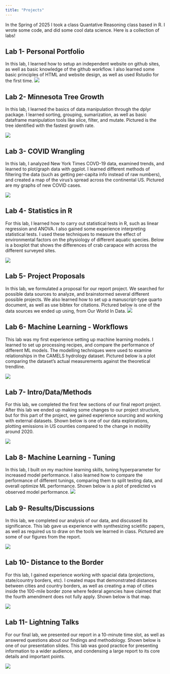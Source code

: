```yaml
---
title: "Projects"
---
```


In the Spring of 2025 I took a class Quantative Reasoning class based in R. I wrote some code, and did some cool data science. Here is a collection of labs!

## Lab 1- Personal Portfolio

In this lab, I learned how to setup an independent website on github sites, as well as basic knowledge of the github workflow. I also learned some basic principles of HTML and website design, as well as used Rstudio for the first time. ![](img/lab1.png)

## Lab 2- Minnesota Tree Growth

In this lab, I learned the basics of data manipulation through the dplyr package. I learned sorting, grouping, sumarization, as well as basic dataframe manipulation tools like slice, filter, and mutate. Pictured is the tree identified with the fastest growth rate.

![](img/lab2.png)

## Lab 3- COVID Wrangling

In this lab, I analyzed New York Times COVD-19 data, examined trends, and learned to plot/graph data with ggplot. I learned different methods of filtering the data (such as getting per-capita info instead of raw numbers), and created a map of the virus's spread across the continental US. Pictured are my graphs of new COVID cases.

![](img/lab3.png)

## Lab 4- Statistics in R

For this lab, I learned how to carry out statistical tests in R, such as linear regression and ANOVA. I also gained some experience interpreting statistical tests. I used these techniques to measure the effect of environmental factors on the physiology of different aquatic species. Below is a boxplot that shows the differences of crab carapace with across the different surveyed sites.

![](img/lab4.png)

## Lab 5- Project Proposals

In this lab, we formulated a proposal for our report project. We searched for possible data sources to analyze, and brainstormed several different possible projects. We also learned how to set up a manuscript-type quarto document, as well as use bibtex for citations. Pictured below is one of the data sources we ended up using, from Our World In Data. ![](img/report1.png)

## Lab 6- Machine Learning - Workflows

This lab was my first experience setting up machine learning models. I learned to set up processing recipes, and compare the performance of different ML models. The modelling techniques were used to examine relationships in the CAMELS hydrology dataset. Pictured below is a plot comparing the dataset's actual measurements against the theoretical trendline.

![](img/lab5.png)

## Lab 7- Intro/Data/Methods

For this lab, we completed the first few sections of our final report project. After this lab we ended up making some changes to our project structure, but for this part of the project, we gained experience sourcing and working with external datasets. Shown below is one of our data explorations, plotting emissions in US counties compared to the change in mobility around 2020.

![](img/report2.png)

## Lab 8- Machine Learning - Tuning

In this lab, I built on my machine learning skills, tuning hyperparameter for increased model performance. I also learned how to compare the performance of different tunings, comparing them to split testing data, and overall optimize ML performance. Shown below is a plot of predicted vs observed model performance. ![](img/lab6.png)

## Lab 9- Results/Discussions

In this lab, we completed our analysis of our data, and discussed its significance. This lab gave us experience with synthesizing scietific papers, as well as required us to draw on the tools we learned in class. Pictured are some of our figures from the report.

![](img/report3.png)

## Lab 10- Distance to the Border

For this lab, I gained experience working with spacial data (projections, state/country borders, etc). I created maps that demonstrated distances between cities and country borders, as well as creating a map of cities inside the 100-mile border zone where federal agencies have claimed that the fourth amendment does not fully apply. Shown below is that map.

![](img/lab7.png)

## Lab 11- Lightning Talks

For our final lab, we presented our report in a 10-minute time slot, as well as answered questions about our findings and methodology. Shown below is one of our presentation slides. This lab was good practice for presenting information to a wider audience, and condensing a large report to its core details and important points.

![](img/report4.png)
